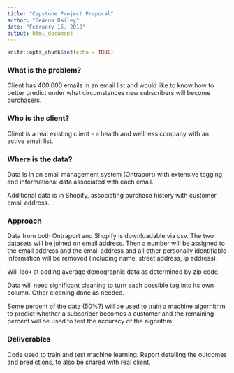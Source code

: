 ```yaml
---
title: "Capstone Project Proposal"
author: "DeAnna Dailey"
date: "February 15, 2018"
output: html_document
---
```


```r
knitr::opts_chunk$set(echo = TRUE)
```


### What is the problem?

Client has 400,000 emails in an email list and would like to know how to better predict under what circumstances new subscribers will become purchasers.

### Who is the client?

Client is a real existing client - a health and wellness company with an active email list. 

### Where is the data?

Data is in an email management system (Ontraport) with extensive tagging and informational data associated with each email.

Additional data is in Shopify, associating purchase history with customer email address.

### Approach

Data from both Ontraport and Shopify is downloadable via csv. The two datasets will be joined on email address. Then a number will be assigned to the email address and the email address and all other personally identifiable information will be removed (including name, street address, ip address). 

Will look at adding average demographic data as determined by zip code.

Data will need significant cleaning to turn each possible tag into its own column. Other cleaning done as needed.

Some percent of the data (50%?) will be used to train a machine algorhithm to predict whether a subscriber becomes a customer and the remaining percent will be used to test the accuracy of the algorithm. 

### Deliverables

Code used to train and test machine learning.
Report detailing the outcomes and predictions, to also be shared with real client.


